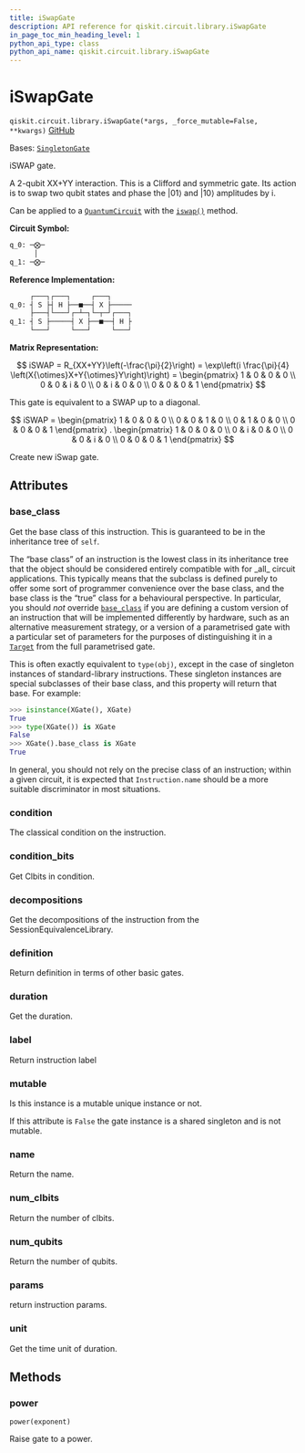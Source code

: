 ```yaml
---
title: iSwapGate
description: API reference for qiskit.circuit.library.iSwapGate
in_page_toc_min_heading_level: 1
python_api_type: class
python_api_name: qiskit.circuit.library.iSwapGate
---
```


# iSwapGate

<span id="qiskit.circuit.library.iSwapGate" />

`qiskit.circuit.library.iSwapGate(*args, _force_mutable=False, **kwargs)` [GitHub](https://github.com/qiskit/qiskit/tree/stable/0.45/qiskit/circuit/library/standard_gates/iswap.py "view source code")

Bases: [`SingletonGate`](circuit_singleton#qiskit.circuit.singleton.SingletonGate "qiskit.circuit.singleton.SingletonGate")

iSWAP gate.

A 2-qubit XX+YY interaction. This is a Clifford and symmetric gate. Its action is to swap two qubit states and phase the $|01\rangle$ and $|10\rangle$ amplitudes by i.

Can be applied to a [`QuantumCircuit`](qiskit.circuit.QuantumCircuit "qiskit.circuit.QuantumCircuit") with the [`iswap()`](qiskit.circuit.QuantumCircuit#iswap "qiskit.circuit.QuantumCircuit.iswap") method.

**Circuit Symbol:**

```python
q_0: ─⨂─
      │
q_1: ─⨂─
```

**Reference Implementation:**

```python
     ┌───┐┌───┐     ┌───┐
q_0: ┤ S ├┤ H ├──■──┤ X ├─────
     ├───┤└───┘┌─┴─┐└─┬─┘┌───┐
q_1: ┤ S ├─────┤ X ├──■──┤ H ├
     └───┘     └───┘     └───┘
```

**Matrix Representation:**

$$
iSWAP = R_{XX+YY}\left(-\frac{\pi}{2}\right)
  = \exp\left(i \frac{\pi}{4} \left(X{\otimes}X+Y{\otimes}Y\right)\right) =
    \begin{pmatrix}
        1 & 0 & 0 & 0 \\
        0 & 0 & i & 0 \\
        0 & i & 0 & 0 \\
        0 & 0 & 0 & 1
    \end{pmatrix}
$$

This gate is equivalent to a SWAP up to a diagonal.

$$
iSWAP =
   \begin{pmatrix}
       1 & 0 & 0 & 0 \\
       0 & 0 & 1 & 0 \\
       0 & 1 & 0 & 0 \\
       0 & 0 & 0 & 1
   \end{pmatrix}
.  \begin{pmatrix}
       1 & 0 & 0 & 0 \\
       0 & i & 0 & 0 \\
       0 & 0 & i & 0 \\
       0 & 0 & 0 & 1
   \end{pmatrix}
$$

Create new iSwap gate.

## Attributes

<span id="qiskit.circuit.library.iSwapGate.base_class" />

### base\_class

Get the base class of this instruction. This is guaranteed to be in the inheritance tree of `self`.

The “base class” of an instruction is the lowest class in its inheritance tree that the object should be considered entirely compatible with for \_all\_ circuit applications. This typically means that the subclass is defined purely to offer some sort of programmer convenience over the base class, and the base class is the “true” class for a behavioural perspective. In particular, you should *not* override [`base_class`](#qiskit.circuit.library.iSwapGate.base_class "qiskit.circuit.library.iSwapGate.base_class") if you are defining a custom version of an instruction that will be implemented differently by hardware, such as an alternative measurement strategy, or a version of a parametrised gate with a particular set of parameters for the purposes of distinguishing it in a [`Target`](qiskit.transpiler.Target "qiskit.transpiler.Target") from the full parametrised gate.

This is often exactly equivalent to `type(obj)`, except in the case of singleton instances of standard-library instructions. These singleton instances are special subclasses of their base class, and this property will return that base. For example:

```python
>>> isinstance(XGate(), XGate)
True
>>> type(XGate()) is XGate
False
>>> XGate().base_class is XGate
True
```

In general, you should not rely on the precise class of an instruction; within a given circuit, it is expected that `Instruction.name` should be a more suitable discriminator in most situations.

<span id="qiskit.circuit.library.iSwapGate.condition" />

### condition

The classical condition on the instruction.

<span id="qiskit.circuit.library.iSwapGate.condition_bits" />

### condition\_bits

Get Clbits in condition.

<span id="qiskit.circuit.library.iSwapGate.decompositions" />

### decompositions

Get the decompositions of the instruction from the SessionEquivalenceLibrary.

<span id="qiskit.circuit.library.iSwapGate.definition" />

### definition

Return definition in terms of other basic gates.

<span id="qiskit.circuit.library.iSwapGate.duration" />

### duration

Get the duration.

<span id="qiskit.circuit.library.iSwapGate.label" />

### label

Return instruction label

<span id="qiskit.circuit.library.iSwapGate.mutable" />

### mutable

Is this instance is a mutable unique instance or not.

If this attribute is `False` the gate instance is a shared singleton and is not mutable.

<span id="qiskit.circuit.library.iSwapGate.name" />

### name

Return the name.

<span id="qiskit.circuit.library.iSwapGate.num_clbits" />

### num\_clbits

Return the number of clbits.

<span id="qiskit.circuit.library.iSwapGate.num_qubits" />

### num\_qubits

Return the number of qubits.

<span id="qiskit.circuit.library.iSwapGate.params" />

### params

return instruction params.

<span id="qiskit.circuit.library.iSwapGate.unit" />

### unit

Get the time unit of duration.

## Methods

### power

<span id="qiskit.circuit.library.iSwapGate.power" />

`power(exponent)`

Raise gate to a power.

